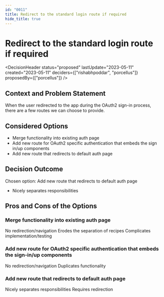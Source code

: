 ```yaml
---
id: "0011"
title: Redirect to the standard login route if required
hide_title: true
---
```



# Redirect to the standard login route if required

<DecisionHeader status="proposed" lastUpdate="2023-05-11" created="2023-05-11" deciders={["rishabhpoddar", "porcellus"]} proposedBy={["porcellus"]} />

## Context and Problem Statement

When the user redirected to the app during the OAuth2 sign-in process, there are a few routes we can choose to provide.

## Considered Options

* Merge functionality into existing auth page
* Add new route for OAuth2 specific authentication that embeds the sign in/up components
* Add new route that redirects to default auth page

## Decision Outcome

Chosen option: Add new route that redirects to default auth page

* Nicely separates responsibilities

## Pros and Cons of the Options

### Merge functionality into existing auth page

<ArgumentPro> No redirection/navigation </ArgumentPro>
<ArgumentCon> Erodes the separation of recipes </ArgumentCon>
<ArgumentCon> Complicates implementation/testing </ArgumentCon>

### Add new route for OAuth2 specific authentication that embeds the sign-in/up components

<ArgumentPro> No redirection/navigation </ArgumentPro>
<ArgumentCon> Duplicates functionality </ArgumentCon>

### Add new route that redirects to default auth page

<ArgumentPro> Nicely separates responsibilities </ArgumentPro>
<ArgumentCon> Requires redirection </ArgumentCon>
